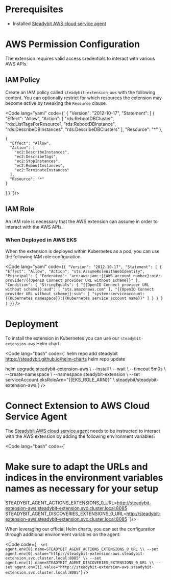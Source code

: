 # Prerequisites

 - Installed [Steadybit AWS cloud service agent](https://docs.steadybit.com/install-and-configure/install-agents/aws-cloud)

# AWS Permission Configuration

The extension requires valid access credentials to interact with various AWS APIs.

## IAM Policy

Create an IAM policy called `steadybit-extension-aws` with the following content.
You can optionally restrict for which resources the extension may become active
by tweaking the `Resource` clause.

<Code lang="yaml" code={`
{
  "Version": "2012-10-17",
  "Statement": [
    {
      "Effect": "Allow",
      "Action": [
        "rds:RebootDBCluster",
        "rds:ListTagsForResource",
        "rds:RebootDBInstance",
        "rds:DescribeDBInstances",
        "rds:DescribeDBClusters"
      ],
      "Resource": "*"
    },

    {
      "Effect": "Allow",
      "Action": [
        "ec2:DescribeInstances",
        "ec2:DescribeTags",
        "ec2:StopInstances",
        "ec2:RebootInstances",
        "ec2:TerminateInstances"
      ],
      "Resource": "*"
    }
  ]
}
`}/>

## IAM Role

An IAM role is necessary that the AWS extension can assume in order to interact with the AWS APIs. 

### When Deployed in AWS EKS

When the extension is deployed within Kubernetes as a pod, you can use the following IAM role
configuration.

<Code
	lang="yaml"
	code={`
{
  "Version": "2012-10-17",
  "Statement": [
    {
      "Effect": "Allow",
      "Action": "sts:AssumeRoleWithWebIdentity",
      "Principal": {
        "Federated": "arn:aws:iam::{{AWS account number}:oidc-provider/{{OpenID Connect provider URL without scheme}}"
      },
      "Condition": {
        "StringEquals": {
          "{{OpenID Connect provider URL without scheme}}:aud": [
            "sts.amazonaws.com"
          ],
          "{{OpenID Connect provider URL without scheme}}:sub": [
            "system:serviceaccount:{{Kubernetes namespace}}:{{Kubernetes service account name}}"
          ]
        }
      }
    }
  ]
}
`}
/>

# Deployment

To install the extension in Kubernetes you can use our `steadybit-extension-aws` Helm chart.

<Code lang="bash" code={`
helm repo add steadybit https://steadybit.github.io/helm-charts
helm repo update

helm upgrade steadybit-extension-aws \\
  --install \\
  --wait \\
  --timeout 5m0s \\
  --create-namespace \\
  --namespace steadybit-extension \\
  --set serviceAccount.eksRoleArn="{{EKS_ROLE_ARN}}" \\
  steadybit/steadybit-extension-aws`} />

# Connect Extension to AWS Cloud Service Agent

The [Steadybit AWS cloud service agent](https://docs.steadybit.com/install-and-configure/install-agents/aws-cloud) needs to be instructed to interact with the AWS extension by adding the following environment variables:

<Code lang="bash" code={`
# Make sure to adapt the URLs and indices in the environment variables names as necessary for your setup

STEADYBIT_AGENT_ACTIONS_EXTENSIONS_0_URL=http://steadybit-extension-aws.steadybit-extension.svc.cluster.local:8085
STEADYBIT_AGENT_DISCOVERIES_EXTENSIONS_0_URL=http://steadybit-extension-aws.steadybit-extension.svc.cluster.local:8085
`}/>

When leveraging our official Helm charts, you can set the configuration through additional environment variables on the agent:

<Code
	code={`
--set agent.env[0].name=STEADYBIT_AGENT_ACTIONS_EXTENSIONS_0_URL \\
--set agent.env[0].value="http://steadybit-extension-aws.steadybit-extension.svc.cluster.local:8085" \\
--set agent.env[1].name=STEADYBIT_AGENT_DISCOVERIES_EXTENSIONS_0_URL \\
--set agent.env[1].value="http://steadybit-extension-aws.steadybit-extension.svc.cluster.local:8085"
`}
/>
